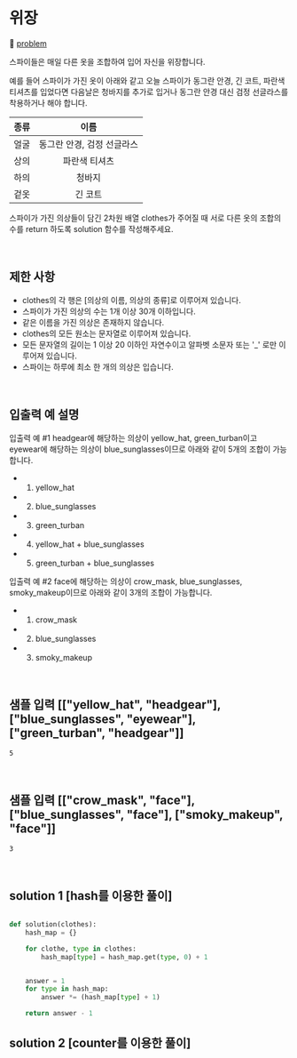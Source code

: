 # 위장

🔗 [problem](https://school.programmers.co.kr/learn/courses/30/lessons/42578)

스파이들은 매일 다른 옷을 조합하여 입어 자신을 위장합니다.

예를 들어 스파이가 가진 옷이 아래와 같고 오늘 스파이가 동그란 안경, 긴 코트, 파란색 티셔츠를 입었다면 다음날은 청바지를 추가로 입거나 동그란 안경 대신 검정 선글라스를 착용하거나 해야 합니다.

| 종류 |            이름            |
| :--: | :------------------------: |
| 얼굴 | 동그란 안경, 검정 선글라스 |
| 상의 |       파란색 티셔츠        |
| 하의 |           청바지           |
| 겉옷 |          긴 코트           |

스파이가 가진 의상들이 담긴 2차원 배열 clothes가 주어질 때 서로 다른 옷의 조합의 수를 return 하도록 solution 함수를 작성해주세요.

<br />

## 제한 사항

- clothes의 각 행은 [의상의 이름, 의상의 종류]로 이루어져 있습니다.
- 스파이가 가진 의상의 수는 1개 이상 30개 이하입니다.
- 같은 이름을 가진 의상은 존재하지 않습니다.
- clothes의 모든 원소는 문자열로 이루어져 있습니다.
- 모든 문자열의 길이는 1 이상 20 이하인 자연수이고 알파벳 소문자 또는 '\_' 로만 이루어져 있습니다.
- 스파이는 하루에 최소 한 개의 의상은 입습니다.

<br />

## 입출력 예 설명

입출력 예 #1
headgear에 해당하는 의상이 yellow_hat, green_turban이고 eyewear에 해당하는 의상이 blue_sunglasses이므로 아래와 같이 5개의 조합이 가능합니다.

- 1. yellow_hat
- 2. blue_sunglasses
- 3. green_turban
- 4. yellow_hat + blue_sunglasses
- 5. green_turban + blue_sunglasses

입출력 예 #2
face에 해당하는 의상이 crow_mask, blue_sunglasses, smoky_makeup이므로 아래와 같이 3개의 조합이 가능합니다.

- 1. crow_mask
- 2. blue_sunglasses
- 3. smoky_makeup

<br />

## 샘플 입력 [["yellow_hat", "headgear"], ["blue_sunglasses", "eyewear"], ["green_turban", "headgear"]]

```
5
```

<br />

## 샘플 입력 [["crow_mask", "face"], ["blue_sunglasses", "face"], ["smoky_makeup", "face"]]

```
3
```

<br />

## solution 1 [hash를 이용한 풀이]

```PYTHON

def solution(clothes):
    hash_map = {}

    for clothe, type in clothes:
        hash_map[type] = hash_map.get(type, 0) + 1


    answer = 1
    for type in hash_map:
        answer *= (hash_map[type] + 1)

    return answer - 1

```

## solution 2 [counter를 이용한 풀이]

```PYTHON



```
